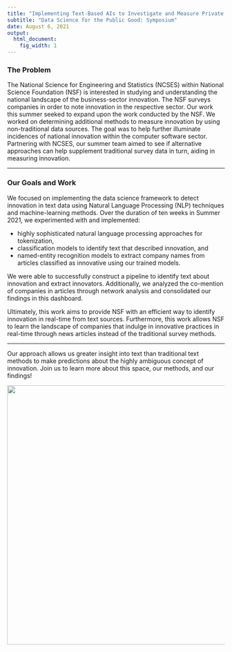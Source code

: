 ```yaml
---
title: "Implementing Text-Based AIs to Investigate and Measure Private Sector Software Innovation"
subtitle: "Data Science for the Public Good: Symposium"
date: August 6, 2021
output:
  html_document:
    fig_width: 1
---
```



### **The Problem**

The National Science for Engineering and Statistics (NCSES) within National Science Foundation (NSF) is interested in studying and understanding the national landscape of the business-sector innovation. The NSF surveys companies in order to note innovation in the respective sector. Our work this summer seeked to expand upon the work conducted by the NSF. We worked on determining additional methods to measure innovation by using non-traditional data sources. The goal was to help further illuminate incidences of national innovation within the computer software sector. Partnering with NCSES, our summer team aimed to see if alternative approaches can help supplement traditional survey data in turn, aiding in measuring innovation.  

----

### **Our Goals and Work**  

We focused on implementing the data science framework to detect innovation in text data using Natural Language Processing (NLP) techniques and machine-learning methods. Over the duration of ten weeks in Summer 2021, we experimented with and implemented:  

* highly sophisticated natural language processing approaches for tokenization,    
* classification models to identify text that described innovation, and  
* named-entity recognition models to extract company names from articles classified as innovative using our trained models.  

We were able to successfully construct a pipeline to identify text about innovation and extract innovators. Additionally, we analyzed the co-mention of companies in articles through network analysis and consolidated our findings in this dashboard.  

Ultimately, this work aims to provide NSF with an efficient way to identify innovation in real-time from text sources. Furthermore, this work allows NSF to learn the landscape of companies that indulge in innovative practices in real-time through news articles instead of the traditional survey methods.  

----

Our approach allows us greater insight into text than traditional text methods to make predictions about the highly ambiguous concept of innovation. Join us to learn more about this space, our methods, and our findings!

<center><img src="images/approach_slide.png" width="600px"></center>  

